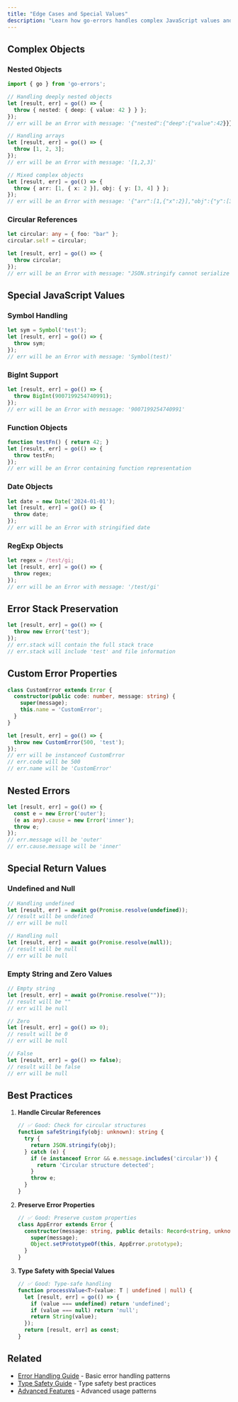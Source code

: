 ```yaml
---
title: "Edge Cases and Special Values"
description: "Learn how go-errors handles complex JavaScript values and edge cases"
---
```


## Complex Objects

### Nested Objects

```typescript
import { go } from 'go-errors';

// Handling deeply nested objects
let [result, err] = go(() => {
  throw { nested: { deep: { value: 42 } } };
});
// err will be an Error with message: '{"nested":{"deep":{"value":42}}}'

// Handling arrays
let [result, err] = go(() => {
  throw [1, 2, 3];
});
// err will be an Error with message: '[1,2,3]'

// Mixed complex objects
let [result, err] = go(() => {
  throw { arr: [1, { x: 2 }], obj: { y: [3, 4] } };
});
// err will be an Error with message: '{"arr":[1,{"x":2}],"obj":{"y":[3,4]}}'
```

### Circular References

```typescript
let circular: any = { foo: "bar" };
circular.self = circular;

let [result, err] = go(() => {
  throw circular;
});
// err will be an Error with message: "JSON.stringify cannot serialize cyclic structures."
```

## Special JavaScript Values

### Symbol Handling

```typescript
let sym = Symbol('test');
let [result, err] = go(() => {
  throw sym;
});
// err will be an Error with message: 'Symbol(test)'
```

### BigInt Support

```typescript
let [result, err] = go(() => {
  throw BigInt(9007199254740991);
});
// err will be an Error with message: '9007199254740991'
```

### Function Objects

```typescript
function testFn() { return 42; }
let [result, err] = go(() => {
  throw testFn;
});
// err will be an Error containing function representation
```

### Date Objects

```typescript
let date = new Date('2024-01-01');
let [result, err] = go(() => {
  throw date;
});
// err will be an Error with stringified date
```

### RegExp Objects

```typescript
let regex = /test/gi;
let [result, err] = go(() => {
  throw regex;
});
// err will be an Error with message: '/test/gi'
```

## Error Stack Preservation

```typescript
let [result, err] = go(() => {
  throw new Error('test');
});
// err.stack will contain the full stack trace
// err.stack will include 'test' and file information
```

## Custom Error Properties

```typescript
class CustomError extends Error {
  constructor(public code: number, message: string) {
    super(message);
    this.name = 'CustomError';
  }
}

let [result, err] = go(() => {
  throw new CustomError(500, 'test');
});
// err will be instanceof CustomError
// err.code will be 500
// err.name will be 'CustomError'
```

## Nested Errors

```typescript
let [result, err] = go(() => {
  const e = new Error('outer');
  (e as any).cause = new Error('inner');
  throw e;
});
// err.message will be 'outer'
// err.cause.message will be 'inner'
```

## Special Return Values

### Undefined and Null

```typescript
// Handling undefined
let [result, err] = await go(Promise.resolve(undefined));
// result will be undefined
// err will be null

// Handling null
let [result, err] = await go(Promise.resolve(null));
// result will be null
// err will be null
```

### Empty String and Zero Values

```typescript
// Empty string
let [result, err] = await go(Promise.resolve(""));
// result will be ""
// err will be null

// Zero
let [result, err] = go(() => 0);
// result will be 0
// err will be null

// False
let [result, err] = go(() => false);
// result will be false
// err will be null
```

## Best Practices

1. **Handle Circular References**
   ```typescript
   // ✅ Good: Check for circular structures
   function safeStringify(obj: unknown): string {
     try {
       return JSON.stringify(obj);
     } catch (e) {
       if (e instanceof Error && e.message.includes('circular')) {
         return 'Circular structure detected';
       }
       throw e;
     }
   }
   ```

2. **Preserve Error Properties**
   ```typescript
   // ✅ Good: Preserve custom properties
   class AppError extends Error {
     constructor(message: string, public details: Record<string, unknown>) {
       super(message);
       Object.setPrototypeOf(this, AppError.prototype);
     }
   }
   ```

3. **Type Safety with Special Values**
   ```typescript
   // ✅ Good: Type-safe handling
   function processValue<T>(value: T | undefined | null) {
     let [result, err] = go(() => {
       if (value === undefined) return 'undefined';
       if (value === null) return 'null';
       return String(value);
     });
     return [result, err] as const;
   }
   ```

## Related

- [Error Handling Guide](/docs/guides/error-handling) - Basic error handling patterns
- [Type Safety Guide](/docs/guides/type-safety) - Type safety best practices
- [Advanced Features](/docs/guides/advanced-features) - Advanced usage patterns 